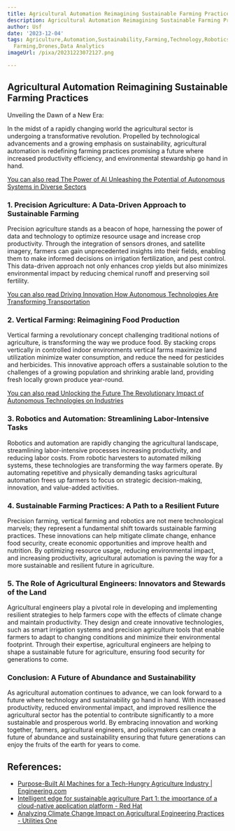 ```yaml
---
title: Agricultural Automation Reimagining Sustainable Farming Practices
description: Agricultural Automation Reimagining Sustainable Farming Practices
author: Usf
date: '2023-12-04'
tags: Agriculture,Automation,Sustainability,Farming,Technology,Robotics,AI,Precision
  Farming,Drones,Data Analytics
imageUrl: /pixa/20231223072127.png

---
```

##  **Agricultural Automation Reimagining Sustainable Farming Practices**

Unveiling the Dawn of a New Era:

In the midst of a rapidly changing world the  agricultural sector is undergoing  a transformative revolution. Propelled by technological advancements and a growing emphasis on sustainability, agricultural automation is redefining farming practices promising a future where increased productivity efficiency, and environmental  stewardship go hand in hand.

[You can  also read The  Power of AI Unleashing the Potential of Autonomous Systems in Diverse Sectors](The%20Power%20of%20AI%20Unleashing%20the%20Potential%20of%20Autonomous%20Systems%20in%20Diverse%20Sectors)


### **1. Precision Agriculture: A Data-Driven Approach to Sustainable  Farming**

Precision agriculture stands as a beacon of hope, harnessing the power of data and technology to optimize resource usage  and increase crop productivity. Through the integration of sensors drones, and satellite imagery, farmers can gain unprecedented insights into  their fields, enabling them to make informed  decisions on irrigation fertilization, and pest control. This data-driven approach not only enhances crop yields but  also minimizes  environmental impact by reducing  chemical runoff and preserving soil  fertility.

[You can also read Driving  Innovation How  Autonomous Technologies Are Transforming Transportation](Driving%20Innovation%20How%20Autonomous%20Technologies%20Are%20Transforming%20Transportation)


### **2. Vertical Farming: Reimagining Food Production**

Vertical farming a revolutionary concept challenging traditional notions of agriculture, is transforming the way we produce food. By stacking crops vertically in  controlled indoor environments vertical farms maximize  land utilization minimize water consumption, and reduce the need for pesticides and herbicides. This innovative approach offers a sustainable solution to the challenges of  a growing population and  shrinking arable land, providing fresh locally grown produce  year-round.

[You can also read Unlocking the Future The Revolutionary  Impact of Autonomous Technologies on Industries](Unlocking%20the%20Future%20The%20Revolutionary%20Impact%20of%20Autonomous%20Technologies%20on%20Industries)


### **3. Robotics and Automation: Streamlining Labor-Intensive Tasks**

Robotics  and  automation are rapidly  changing the agricultural landscape, streamlining labor-intensive processes increasing productivity, and reducing labor  costs. From robotic harvesters to  automated milking systems, these technologies are transforming  the way farmers operate. By automating repetitive and physically demanding tasks agricultural automation frees up farmers to focus on  strategic decision-making, innovation, and value-added activities.

### **4. Sustainable Farming Practices:  A  Path to a Resilient Future**

Precision farming, vertical farming  and  robotics are not  mere technological marvels; they represent a fundamental shift towards sustainable farming practices. These  innovations can help mitigate climate change, enhance food security, create economic opportunities and improve health and nutrition.  By optimizing resource usage, reducing environmental impact, and increasing productivity, agricultural automation is paving the way for a  more sustainable and resilient future in agriculture.

### **5. The Role of Agricultural Engineers: Innovators and Stewards of the Land**

Agricultural engineers play a pivotal role in developing and implementing resilient  strategies to help farmers cope with the effects of climate change and maintain productivity. They design and create  innovative  technologies, such as smart irrigation systems and precision agriculture tools that enable farmers to adapt to changing conditions  and minimize their environmental footprint. Through their  expertise, agricultural engineers are helping to  shape a sustainable future for agriculture, ensuring food security for  generations to  come.

### **Conclusion: A Future of Abundance and Sustainability**

As agricultural automation  continues to advance,  we can  look forward to a future where technology and sustainability go hand in hand. With increased productivity, reduced environmental impact, and improved resilience the agricultural sector has the  potential  to contribute significantly to a more sustainable and prosperous world. By  embracing  innovation and working together, farmers, agricultural  engineers, and policymakers can create a future of abundance and sustainability ensuring that  future generations can enjoy the fruits  of the earth for years to come.

## References:
- [Purpose-Built AI Machines for a Tech-Hungry Agriculture Industry | Engineering.com](https://www.engineering.com/story/purpose-built-ai-machines-for-a-tech-hungry-agriculture-industry)
- [Intelligent edge for sustainable agriculture Part 1: the importance of a cloud-native application platform - Red Hat](https://www.redhat.com/en/blog/intelligent-edge-sustainable-agriculture-part-1)
- [Analyzing Climate Change Impact on Agricultural Engineering Practices - Utilities One](https://utilitiesone.com/analyzing-climate-change-impact-on-agricultural-engineering-practices)
